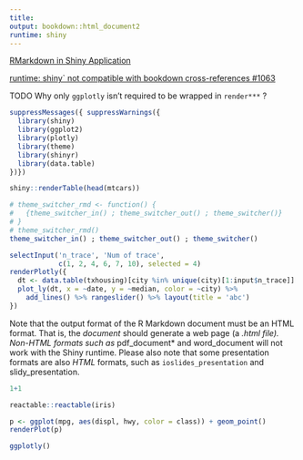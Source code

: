 ```yaml
---
title: 
output: bookdown::html_document2
runtime: shiny
---
```


[RMarkdown in Shiny Application](https://stackoverflow.com/questions/33499651/rmarkdown-in-shiny-application)

[runtime: shiny` not compatible with bookdown cross-references #1063](https://github.com/rstudio/rmarkdown/issues/1063)

TODO Why only `ggplotly` isn't required to be wrapped in `render***` ?

```r
suppressMessages({ suppressWarnings({
  library(shiny)
  library(ggplot2)
  library(plotly)
  library(theme)
  library(shinyr)
  library(data.table)
})})
```

```r
shiny::renderTable(head(mtcars))
```

```r
# theme_switcher_rmd <- function() {
#   {theme_switcher_in() ; theme_switcher_out() ; theme_switcher()}
# }
# theme_switcher_rmd()
theme_switcher_in() ; theme_switcher_out() ; theme_switcher()

selectInput('n_trace', 'Num of trace',
            c(1, 2, 4, 6, 7, 10), selected = 4)
renderPlotly({ 
  dt <- data.table(txhousing)[city %in% unique(city)[1:input$n_trace]]
  plot_ly(dt, x = ~date, y = ~median, color = ~city) %>% 
    add_lines() %>% rangeslider() %>% layout(title = 'abc')
})
```

Note that the output format of the R Markdown document must be an HTML format. That is, the *document* should generate a web page (a *.html file). Non-HTML formats such as *pdf_document* and word_document will not work with the Shiny runtime. Please also note that some presentation formats are also *HTML* formats, such as `ioslides_presentation` and slidy_presentation.

```r
1+1
```

```r
reactable::reactable(iris)
```

```r
p <- ggplot(mpg, aes(displ, hwy, color = class)) + geom_point()
renderPlot(p)
```

```r
ggplotly()
```




<!--chapter:end:test_rmd.Rmd-->

